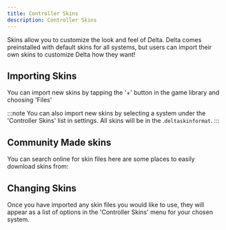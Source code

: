 ```yaml
---
title: Controller Skins
description: Controller Skins
---
```



Skins allow you to customize the look and feel of Delta. Delta comes preinstalled with default skins for all systems, but users can import their own skins to customize Delta how they want!

## Importing Skins

You can import new skins by tapping the '+' button in the game library and choosing 'Files'

:::note
You can also import new skins by selecting a system under the 'Controller Skins' list in settings. All skins will be in the .`deltaskinformat`.
:::

## Community Made skins

You can search online for skin files here are some places to easily download skins from:

<LinkCard title="Delta Styles" href="https://deltastyles.com/" />
<LinkCard title="Delta Skins" href="https://delta-skins.github.io/" />
<LinkCard title="Litritt Designs" href="https://litritt.gitbook.io/designs/" />
<LinkCard title="GBA Skins" href="https://skins4delta.com/pages/gba" />

## Changing Skins

Once you have imported any skin files you would like to use, they will appear as a list of options in the 'Controller Skins' menu for your chosen system.
